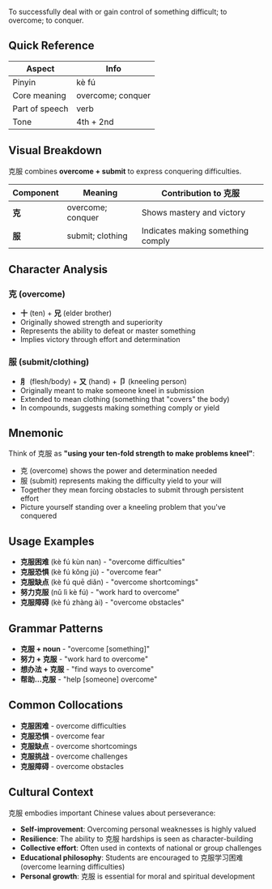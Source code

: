 To successfully deal with or gain control of something difficult; to overcome; to conquer.

## Quick Reference

| Aspect         | Info              |
| -------------- | ----------------- |
| Pinyin         | kè fú             |
| Core meaning   | overcome; conquer |
| Part of speech | verb              |
| Tone           | 4th + 2nd         |

## Visual Breakdown

克服 combines **overcome + submit** to express conquering difficulties.

| Component | Meaning           | Contribution to 克服              |
| --------- | ----------------- | --------------------------------- |
| **克**    | overcome; conquer | Shows mastery and victory         |
| **服**    | submit; clothing  | Indicates making something comply |

## Character Analysis

### 克 (overcome)

- **十** (ten) + **兄** (elder brother)
- Originally showed strength and superiority
- Represents the ability to defeat or master something
- Implies victory through effort and determination

### 服 (submit/clothing)

- **⺼** (flesh/body) + **又** (hand) + **卩** (kneeling person)
- Originally meant to make someone kneel in submission
- Extended to mean clothing (something that "covers" the body)
- In compounds, suggests making something comply or yield

## Mnemonic

Think of 克服 as **"using your ten-fold strength to make problems kneel"**:

- 克 (overcome) shows the power and determination needed
- 服 (submit) represents making the difficulty yield to your will
- Together they mean forcing obstacles to submit through persistent effort
- Picture yourself standing over a kneeling problem that you've conquered

## Usage Examples

- **克服困难** (kè fú kùn nan) - "overcome difficulties"
- **克服恐惧** (kè fú kǒng jù) - "overcome fear"
- **克服缺点** (kè fú quē diǎn) - "overcome shortcomings"
- **努力克服** (nǔ lì kè fú) - "work hard to overcome"
- **克服障碍** (kè fú zhàng ài) - "overcome obstacles"

## Grammar Patterns

- **克服 + noun** - "overcome [something]"
- **努力 + 克服** - "work hard to overcome"
- **想办法 + 克服** - "find ways to overcome"
- **帮助...克服** - "help [someone] overcome"

## Common Collocations

- **克服困难** - overcome difficulties
- **克服恐惧** - overcome fear
- **克服缺点** - overcome shortcomings
- **克服挑战** - overcome challenges
- **克服障碍** - overcome obstacles

## Cultural Context

克服 embodies important Chinese values about perseverance:

- **Self-improvement**: Overcoming personal weaknesses is highly valued
- **Resilience**: The ability to 克服 hardships is seen as character-building
- **Collective effort**: Often used in contexts of national or group challenges
- **Educational philosophy**: Students are encouraged to 克服学习困难 (overcome learning
  difficulties)
- **Personal growth**: 克服 is essential for moral and spiritual development
